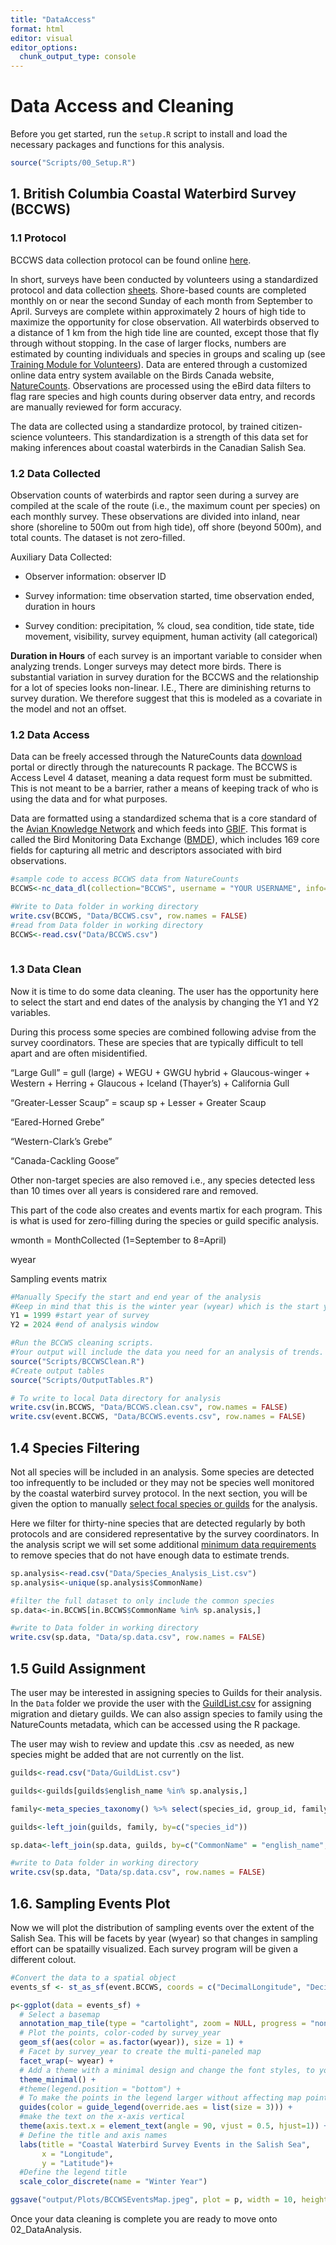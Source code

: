 ```yaml
---
title: "DataAccess"
format: html
editor: visual
editor_options: 
  chunk_output_type: console
---
```


# Data Access and Cleaning

Before you get started, run the `setup.R` script to install and load the necessary packages and functions for this analysis.

```r

source("Scripts/00_Setup.R")

```

## 1. British Columbia Coastal Waterbird Survey (BCCWS)

### 1.1 Protocol

BCCWS data collection protocol can be found online [here](https://www.birdscanada.org/bird-science/british-columbia-coastal-waterbird-survey/bccws_resources).

In short, surveys have been conducted by volunteers using a standardized protocol and data collection [sheets](https://birdscanada.b-cdn.net/wp-content/uploads/2021/02/BCCWS_Datasheet.pdf). Shore-based counts are completed monthly on or near the second Sunday of each month from September to April. Surveys are complete within approximately 2 hours of high tide to maximize the opportunity for close observation. All waterbirds observed to a distance of 1 km from the high tide line are counted, except those that fly through without stopping. In the case of larger flocks, numbers are estimated by counting individuals and species in groups and scaling up (see [Training Module for Volunteers](https://birdscanada.b-cdn.net/wp-content/uploads/2020/02/BCCWS-Training-Module.pdf)). Data are entered through a customized online data entry system available on the Birds Canada website, [NatureCounts](https://birdscanada.github.io/www.birdscanada.%20org/birdmon/default/main.jsp). Observations are processed using the eBird data filters to flag rare species and high counts during observer data entry, and records are manually reviewed for form accuracy.

The data are collected using a standardize protocol, by trained citizen-science volunteers. This standardization is a strength of this data set for making inferences about coastal waterbirds in the Canadian Salish Sea.

### 1.2 Data Collected

Observation counts of waterbirds and raptor seen during a survey are compiled at the scale of the route (i.e., the maximum count per species) on each monthly survey. These observations are divided into inland, near shore (shoreline to 500m out from high tide), off shore (beyond 500m), and total counts. The dataset is not zero-filled.

Auxiliary Data Collected:

-   Observer information: observer ID

-   Survey information: time observation started, time observation ended, duration in hours

-   Survey condition: precipitation, % cloud, sea condition, tide state, tide movement, visibility, survey equipment, human activity (all categorical)

**Duration in Hours** of each survey is an important variable to consider when analyzing trends. Longer surveys may detect more birds. There is substantial variation in survey duration for the BCCWS and the relationship for a lot of species looks non-linear. I.E., There are diminishing returns to survey duration. We therefore suggest that this is modeled as a covariate in the model and not an offset.

### 1.2 Data Access

Data can be freely accessed through the NatureCounts data [download](https://naturecounts.ca/nc/default/searchquery.jsp) portal or directly through the naturecounts R package. The BCCWS is Access Level 4 dataset, meaning a data request form must be submitted. This is not meant to be a barrier, rather a means of keeping track of who is using the data and for what purposes.

Data are formatted using a standardized schema that is a core standard of the [Avian Knowledge Network](https://avianknowledge.net/) and which feeds into [GBIF](https://www.gbif.org/). This format is called the Bird Monitoring Data Exchange ([BMDE](https://naturecounts.ca/nc/default/nc_bmde.jsp)), which includes 169 core fields for capturing all metric and descriptors associated with bird observations.

```r

#sample code to access BCCWS data from NatureCounts
BCCWS<-nc_data_dl(collection="BCCWS", username = "YOUR USERNAME", info="MY REASON", fields_set = "core", request_id = 12345) #you will be prometed for your password

#Write to Data folder in working directory
write.csv(BCCWS, "Data/BCCWS.csv", row.names = FALSE)
#read from Data folder in working directory
BCCWS<-read.csv("Data/BCCWS.csv")
 
```

### 1.3 Data Clean

Now it is time to do some data cleaning. The user has the opportunity here to select the start and end dates of the analysis by changing the Y1 and Y2 variables.

During this process some species are combined following advise from the survey coordinators. These are species that are typically difficult to tell apart and are often misidentified.

"Large Gull" = gull (large) + WEGU + GWGU hybrid + Glaucous-winger + Western + Herring + Glaucous + Iceland (Thayer's) + California Gull

"Greater-Lesser Scaup" = scaup sp + Lesser + Greater Scaup

"Eared-Horned Grebe"

"Western-Clark's Grebe"

"Canada-Cackling Goose"

Other non-target species are also removed i.e., any species detected less than 10 times over all years is considered rare and removed.

This part of the code also creates and events martix for each program. This is what is used for zero-filling during the species or guild specific analysis.

wmonth = MonthCollected (1=September to 8=April)

wyear

Sampling events matrix

```r

#Manually Specify the start and end year of the analysis
#Keep in mind that this is the winter year (wyear) which is the start year of the survey, #The survey straddles two calendar years
Y1 = 1999 #start year of survey
Y2 = 2024 #end of analysis window

#Run the BCCWS cleaning scripts. 
#Your output will include the data you need for an analysis of trends. 
source("Scripts/BCCWSClean.R")
#Create output tables
source("Scripts/OutputTables.R")

# To write to local Data directory for analysis
write.csv(in.BCCWS, "Data/BCCWS.clean.csv", row.names = FALSE)
write.csv(event.BCCWS, "Data/BCCWS.events.csv", row.names = FALSE)

```

## 1.4 Species Filtering 

Not all species will be included in an analysis. Some species are detected too infrequently to be included or they may not be species well monitored by the coastal waterbird survey protocol. In the next section, you will be given the option to manually [select focal species or guilds](#3.1.2Analysis) for the analysis.

Here we filter for thirty-nine species that are detected regularly by both protocols and are considered representative by the survey coordinators. In the analysis script we will set some additional [minimum data requirements](#3.1.3Analysis) to remove species that do not have enough data to estimate trends.

```r

sp.analysis<-read.csv("Data/Species_Analysis_List.csv")
sp.analysis<-unique(sp.analysis$CommonName)

#filter the full dataset to only include the common species
sp.data<-in.BCCWS[in.BCCWS$CommonName %in% sp.analysis,]

#write to Data folder in working directory
write.csv(sp.data, "Data/sp.data.csv", row.names = FALSE)

```

## 1.5 Guild Assignment 

The user may be interested in assigning species to Guilds for their analysis. In the `Data` folder we provide the user with the [GuildList.csv](Data/GuildList.csv) for assigning migration and dietary guilds. We can also assign species to family using the NatureCounts metadata, which can be accessed using the R package.

The user may wish to review and update this .csv as needed, as new species might be added that are not currently on the list.

```r

guilds<-read.csv("Data/GuildList.csv")

guilds<-guilds[guilds$english_name %in% sp.analysis,]

family<-meta_species_taxonomy() %>% select(species_id, group_id, family_name, family_english_name)

guilds<-left_join(guilds, family, by=c("species_id"))

sp.data<-left_join(sp.data, guilds, by=c("CommonName" = "english_name", "species_id"))

#write to Data folder in working directory
write.csv(sp.data, "Data/sp.data.csv", row.names = FALSE)

```

## 1.6. Sampling Events Plot

Now we will plot the distribution of sampling events over the extent of the Salish Sea. This will be facets by year (wyear) so that changes in sampling effort can be spatailly visualized. Each survey program will be given a different colout.

```r

#Convert the data to a spatial object
events_sf <- st_as_sf(event.BCCWS, coords = c("DecimalLongitude", "DecimalLatitude"), crs = 4326)

p<-ggplot(data = events_sf) +
  # Select a basemap
  annotation_map_tile(type = "cartolight", zoom = NULL, progress = "none") +
  # Plot the points, color-coded by survey_year
  geom_sf(aes(color = as.factor(wyear)), size = 1) +
  # Facet by survey_year to create the multi-paneled map
  facet_wrap(~ wyear) +
  # Add a theme with a minimal design and change the font styles, to your preference
  theme_minimal() +
  #theme(legend.position = "bottom") +
  # To make the points in the legend larger without affecting map points
  guides(color = guide_legend(override.aes = list(size = 3))) +
  #make the text on the x-axis vertical
  theme(axis.text.x = element_text(angle = 90, vjust = 0.5, hjust=1)) +
  # Define the title and axis names
  labs(title = "Coastal Waterbird Survey Events in the Salish Sea",
       x = "Longitude",
       y = "Latitude")+
  #Define the legend title
  scale_color_discrete(name = "Winter Year")

ggsave("output/Plots/BCCWSEventsMap.jpeg", plot = p, width = 10, height = 10, units = "in", dpi = 300)

```

Once your data cleaning is complete you are ready to move onto 02_DataAnalysis.
